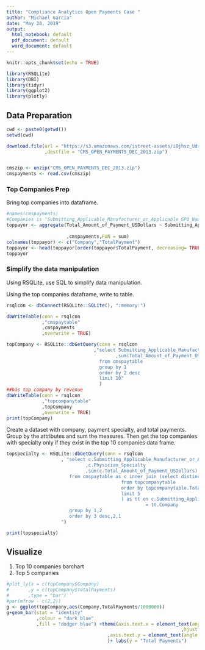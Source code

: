 ```yaml
---
title: "Compliance Analytics Open Payments Case "
author: "Michael Garcia"
date: "May 28, 2019"
output:
  html_notebook: default
  pdf_document: default
  word_document: default
---
```


```r
knitr::opts_chunk$set(echo = TRUE)
```

```r
library(RSQLite)
library(DBI)
library(tidyr)
library(ggplot2)
library(plotly)
```

## Data Preparation

```r
cwd <- paste0(getwd())
setwd(cwd)

download.file(url = "https://s3.amazonaws.com/istreet-assets/i0jhsz_Udi_Zl2jxJ-c-pQ/CMS_OPEN_PAYMENTS_DEC_2013.zip"
              ,destfile = "CMS_OPEN_PAYMENTS_DEC_2013.zip")


cmszip <- unzip("CMS_OPEN_PAYMENTS_DEC_2013.zip")
cmspayments <- read.csv(cmszip)
```


### Top Companies Prep
Bring top companies into dataframe.

```r
#names(cmspayments)
#Companies is "Submitting_Applicable_Manufacturer_or_Applicable_GPO_Name"
toppayor <- aggregate(Total_Amount_of_Payment_USDollars ~ Submitting_Applicable_Manufacturer_or_Applicable_GPO_Name
                                                        
                      ,cmspayments,FUN = sum)
colnames(toppayor) <- c("Company","TotalPayment")
toppayor <- head(toppayor[order(toppayor$TotalPayment, decreasing= TRUE),], n = 10)
toppayor
```

### Simplify the data manipulation
Using RSQLite, use SQL to simplify data manipulation.

Using the top companies dataframe, write to table. 
```r
rsqlcon <- dbConnect(RSQLite::SQLite(), ":memory:")

dbWriteTable(conn = rsqlcon
             ,"cmspaytable"
             ,cmspayments
             ,overwrite = TRUE)

topCompany <- RSQLite::dbGetQuery(conn = rsqlcon
                                ,"select Submitting_Applicable_Manufacturer_or_Applicable_GPO_Name as Company
                                        ,sum(Total_Amount_of_Payment_USDollars) as TotalPayments
                                  from cmspaytable
                                  group by 1
                                  order by 2 desc
                                  limit 10"
                                  )
##has top company by revenue
dbWriteTable(conn = rsqlcon
             ,"topcompanytable"
             ,topCompany
             ,overwrite = TRUE)
print(topCompany)
```



Create a dataset with company, payment specialty, and total payments. Group by the attributes and sum the measures.
Then get the top companies with specialty only if they exist in the top 10 companies data frame.


```r
topspecialty <- RSQLite::dbGetQuery(conn = rsqlcon
                    , "select c.Submitting_Applicable_Manufacturer_or_Applicable_GPO_Name as Company
                             ,c.Physician_Specialty
                             ,sum(c.Total_Amount_of_Payment_USDollars) as TotalPayments
                       from cmspaytable as c inner join (select distinct Company
                                          from topcompanytable
                                          order by topcompanytable.TotalPayments desc
                                          limit 5
                                          ) as tt on c.Submitting_Applicable_Manufacturer_or_Applicable_GPO_Name
                                                   = tt.Company
                       group by 1,2
                       order by 3 desc,2,1
                    ")

print(topspecialty)
```

## Visualize
1. Top 10 companies barchart
2. Top 5 companies
```r

#plot_ly(x = c(topCompany$Company)
#       ,y = c(topCompany$TotalPayments)
#       ,type = "bar")
#par(mfrow - c(2,2))
g <- ggplot(topCompany,aes(Company,TotalPayments/1000000))
g+geom_bar(stat = "identity"
           ,colour = "dark blue"
           ,fill = "dodger blue") +theme(axis.text.x = element_text(angle=45
                                                                ,hjust = 1)
                                     ,axis.text.y = element_text(angle = 45)
                                     )+ labs(y = "Total Payments")
```















